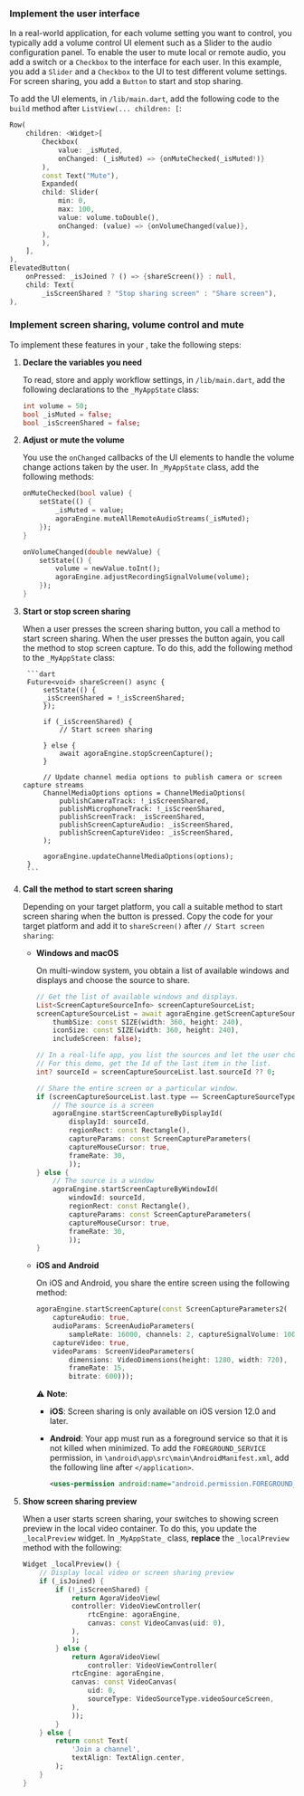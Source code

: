<PlatformWrapper platform="flutter">

### Implement the user interface

In a real-world application, for each volume setting you want to control, you typically add a volume control UI element such as a <Link target="_blank" to="https://api.flutter.dev/flutter/material/Slider-class.html">Slider</Link> to the audio configuration panel. To enable the user to mute local or remote audio, you add a switch or a `Checkbox` to the interface for each user. In this example, you add a `Slider` and a `Checkbox` to the UI to test different volume settings. For screen sharing, you add a `Button` to start and stop sharing.

To add the UI elements, in `/lib/main.dart`, add the following code to the `build` method after `ListView(... children: [`:

```dart
Row(
    children: <Widget>[
        Checkbox(
            value: _isMuted,
            onChanged: (_isMuted) => {onMuteChecked(_isMuted!)}
        ),
        const Text("Mute"),
        Expanded(
        child: Slider(
            min: 0,
            max: 100,
            value: volume.toDouble(),
            onChanged: (value) => {onVolumeChanged(value)},
        ),
        ),
    ],
),
ElevatedButton(
    onPressed: _isJoined ? () => {shareScreen()} : null,
    child: Text(
        _isScreenShared ? "Stop sharing screen" : "Share screen"),
),
```

### Implement screen sharing, volume control and mute

To implement these features in your <Vpl k="CLIENT" />, take the following steps:

1. **Declare the variables you need**

    To read, store and apply workflow settings, in `/lib/main.dart`, add the following declarations to the `_MyAppState` class:

    ```dart
    int volume = 50;
    bool _isMuted = false;
    bool _isScreenShared = false;
    ```

1. **Adjust or mute the volume**

    You use the `onChanged` callbacks of the UI elements to handle the volume change actions taken by the user. In `_MyAppState` class, add the following methods:

    ```dart
    onMuteChecked(bool value) {
        setState(() {
            _isMuted = value;
            agoraEngine.muteAllRemoteAudioStreams(_isMuted);
        });
    }

    onVolumeChanged(double newValue) {
        setState(() {
            volume = newValue.toInt();
            agoraEngine.adjustRecordingSignalVolume(volume);
        });
    }
    ```

1. **Start or stop screen sharing**

    When a user presses the screen sharing button, you call a method to start screen sharing. When the user presses the button again, you call the method to stop screen capture. To do this, add the following method to the `_MyAppState` class:

        ```dart
        Future<void> shareScreen() async {
            setState(() {
            _isScreenShared = !_isScreenShared;
            });

            if (_isScreenShared) {
                // Start screen sharing

            } else {
                await agoraEngine.stopScreenCapture();
            }

            // Update channel media options to publish camera or screen capture streams
            ChannelMediaOptions options = ChannelMediaOptions(
                publishCameraTrack: !_isScreenShared,
                publishMicrophoneTrack: !_isScreenShared,
                publishScreenTrack: _isScreenShared,
                publishScreenCaptureAudio: _isScreenShared,
                publishScreenCaptureVideo: _isScreenShared,
            );

            agoraEngine.updateChannelMediaOptions(options);
        }
        ```
1. **Call the method to start screen sharing**

    Depending on your target platform, you call a suitable <Vpd k="SDK" /> method to start screen sharing when the button is pressed. Copy the code for your target platform and add it to `shareScreen()` after `// Start screen sharing`:

    * **Windows and macOS**

        On multi-window system, you obtain a list of available windows and displays and choose the source to share.

        ```dart
        // Get the list of available windows and displays.
        List<ScreenCaptureSourceInfo> screenCaptureSourceList;
        screenCaptureSourceList = await agoraEngine.getScreenCaptureSources(
            thumbSize: const SIZE(width: 360, height: 240),
            iconSize: const SIZE(width: 360, height: 240),
            includeScreen: false);

        // In a real-life app, you list the sources and let the user choose.
        // For this demo, get the Id of the last item in the list.
        int? sourceId = screenCaptureSourceList.last.sourceId ?? 0;

        // Share the entire screen or a particular window.
        if (screenCaptureSourceList.last.type == ScreenCaptureSourceType.screencapturesourcetypeScreen) {
            // The source is a screen
            agoraEngine.startScreenCaptureByDisplayId(
                displayId: sourceId,
                regionRect: const Rectangle(),
                captureParams: const ScreenCaptureParameters(
                captureMouseCursor: true,
                frameRate: 30,
                ));
        } else { 
            // The source is a window
            agoraEngine.startScreenCaptureByWindowId(
                windowId: sourceId,
                regionRect: const Rectangle(),
                captureParams: const ScreenCaptureParameters(
                captureMouseCursor: true,
                frameRate: 30,
                ));
        }        
        ```

    * **iOS and Android**

        On iOS and Android, you share the entire screen using the following method:

        ```dart
        agoraEngine.startScreenCapture(const ScreenCaptureParameters2(
            captureAudio: true,
            audioParams: ScreenAudioParameters(
                sampleRate: 16000, channels: 2, captureSignalVolume: 100),
            captureVideo: true,
            videoParams: ScreenVideoParameters(
                dimensions: VideoDimensions(height: 1280, width: 720),
                frameRate: 15,
                bitrate: 600)));  
        ```
        
        :warning: **Note**: 
        
        * **iOS**: Screen sharing is only available on iOS version 12.0 and later.

        * **Android**: Your app must run as a foreground service so that it is not killed when minimized. To add the `FOREGROUND_SERVICE` permission, in `\android\app\src\main\AndroidManifest.xml`, add the following line after `</application>`.

            ```xml
            <uses-permission android:name="android.permission.FOREGROUND_SERVICE"/>
            ```

1. **Show screen sharing preview**

    When a user starts screen sharing, your <Vpl k="CLIENT" /> switches to showing screen preview in the local video container. To do this, you update the `_localPreview` widget. In `_MyAppState_` class, **replace** the `_localPreview` method with the following:

    ```dart
    Widget _localPreview() {
        // Display local video or screen sharing preview
        if (_isJoined) {
            if (!_isScreenShared) {
                return AgoraVideoView(
                controller: VideoViewController(
                    rtcEngine: agoraEngine,
                    canvas: const VideoCanvas(uid: 0),
                ),
                );
            } else {
                return AgoraVideoView(
                    controller: VideoViewController(
                rtcEngine: agoraEngine,
                canvas: const VideoCanvas(
                    uid: 0,
                    sourceType: VideoSourceType.videoSourceScreen,
                ),
                ));
            }
        } else {
            return const Text(
                'Join a channel',
                textAlign: TextAlign.center,
            );
        }
    }
    ```
</PlatformWrapper>
